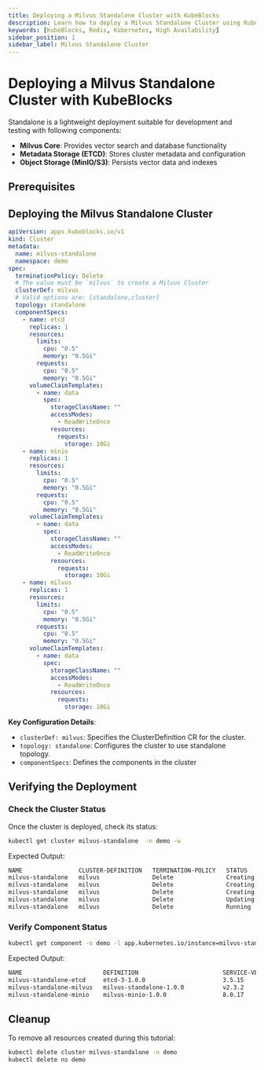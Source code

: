```yaml
---
title: Deploying a Milvus Standalone Cluster with KubeBlocks
description: Learn how to deploy a Milvus Standalone Cluster using KubeBlocks. This guide covers configuration, verification, failover testing, and timeout configuration.
keywords: [KubeBlocks, Redis, Kubernetes, High Availability]
sidebar_position: 1
sidebar_label: Milvus Standalone Cluster
---
```


# Deploying a Milvus Standalone Cluster with KubeBlocks

Standalone is a lightweight deployment suitable for development and testing with following components:

- **Milvus Core**: Provides vector search and database functionality
- **Metadata Storage (ETCD)**: Stores cluster metadata and configuration
- **Object Storage (MinIO/S3)**: Persists vector data and indexes

## Prerequisites


<Prerequisites />

## Deploying the Milvus Standalone Cluster

```yaml
apiVersion: apps.kubeblocks.io/v1
kind: Cluster
metadata:
  name: milvus-standalone
  namespace: demo
spec:
  terminationPolicy: Delete
  # The value must be `milvus` to create a Milvus Cluster
  clusterDef: milvus
  # Valid options are: [standalone,cluster]
  topology: standalone
  componentSpecs:
    - name: etcd
      replicas: 1
      resources:
        limits:
          cpu: "0.5"
          memory: "0.5Gi"
        requests:
          cpu: "0.5"
          memory: "0.5Gi"
      volumeClaimTemplates:
        - name: data
          spec:
            storageClassName: ""
            accessModes:
              - ReadWriteOnce
            resources:
              requests:
                storage: 10Gi
    - name: minio
      replicas: 1
      resources:
        limits:
          cpu: "0.5"
          memory: "0.5Gi"
        requests:
          cpu: "0.5"
          memory: "0.5Gi"
      volumeClaimTemplates:
        - name: data
          spec:
            storageClassName: ""
            accessModes:
              - ReadWriteOnce
            resources:
              requests:
                storage: 10Gi
    - name: milvus
      replicas: 1
      resources:
        limits:
          cpu: "0.5"
          memory: "0.5Gi"
        requests:
          cpu: "0.5"
          memory: "0.5Gi"
      volumeClaimTemplates:
        - name: data
          spec:
            storageClassName: ""
            accessModes:
              - ReadWriteOnce
            resources:
              requests:
                storage: 10Gi
```

**Key Configuration Details**:
- `clusterDef: milvus`: Specifies the ClusterDefinition CR for the cluster.
- `topology: standalone`: Configures the cluster to use standalone topology.
- `componentSpecs`: Defines the components in the cluster


## Verifying the Deployment

### Check the Cluster Status
Once the cluster is deployed, check its status:
```bash
kubectl get cluster milvus-standalone  -n demo -w
```
Expected Output:
```bash
NAME                CLUSTER-DEFINITION   TERMINATION-POLICY   STATUS     AGE
milvus-standalone   milvus               Delete               Creating   40s
milvus-standalone   milvus               Delete               Creating   71s
milvus-standalone   milvus               Delete               Creating   71s
milvus-standalone   milvus               Delete               Updating   71s
milvus-standalone   milvus               Delete               Running    2m55s
```

### Verify Component Status
```bash
kubectl get component -n demo -l app.kubernetes.io/instance=milvus-standalone
```
Expected Output:
```bash
NAME                       DEFINITION                        SERVICE-VERSION   STATUS    AGE
milvus-standalone-etcd     etcd-3-1.0.0                      3.5.15            Running   3m5s
milvus-standalone-milvus   milvus-standalone-1.0.0           v2.3.2            Running   114s
milvus-standalone-minio    milvus-minio-1.0.0                8.0.17            Running   3m5s
```

## Cleanup
To remove all resources created during this tutorial:

```bash
kubectl delete cluster milvus-standalone -n demo
kubectl delete ns demo
```